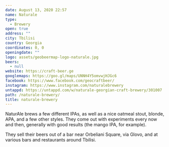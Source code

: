 ```yaml
---
date: August 13, 2020 22:57
name: Naturale
type:
  - Brewery
open: true
address: ""
city: Tbilisi
country: Georgia
coordinates: 0, 0
openingdate: ""
logo: assets/geobeermap-logo-naturale.jpg
beers:
  - null
website: https://craft-beer.ge
googlemaps: https://goo.gl/maps/UNNH4Y5omvwjHJGc6
facebook: https://www.facebook.com/geocraftbeer/
instagram: https://www.instagram.com/naturalebrewery
untappd: https://untappd.com/w/naturale-georgian-craft-brewery/301007
path: /naturale-brewery/
title: naturale-brewery
---
```

NaturAle brews a few different IPAs, as well as a nice oatmeal stout, blonde, APA, and a few other styles. They come out with experiments every now and then, generally with good results (the mango IPA, for example). 

They sell their beers out of a bar near Orbeliani Square, via Glovo, and at various bars and restaurants around Tbilisi. 